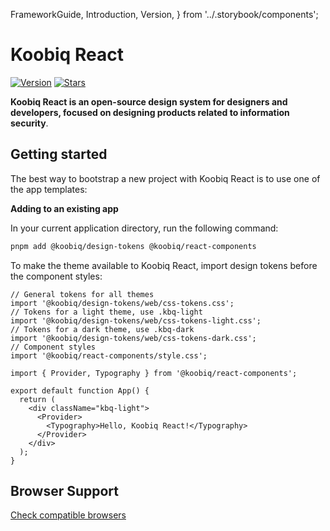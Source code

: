   FrameworkGuide,
  Introduction,
  Version,
} from '../.storybook/components';

<Meta title="Welcome" />

# Koobiq React

[![Version](https://img.shields.io/npm/v/@koobiq/react-components)](https://www.npmjs.com/package/@koobiq/react-components) [![Stars](https://img.shields.io/github/stars/koobiq/react-components?style=social)](https://github.com/koobiq/react-components/)

**Koobiq React is an open-source design system for designers and developers, focused on designing products related to information security**.

## Getting started

The best way to bootstrap a new project with Koobiq React is to use one of the app templates:

<FrameworkGuide />

**Adding to an existing app**

In your current application directory, run the following command:

```bash
pnpm add @koobiq/design-tokens @koobiq/react-components
```

To make the theme available to Koobiq React, import design tokens before the component styles:

```tsx
// General tokens for all themes
import '@koobiq/design-tokens/web/css-tokens.css';
// Tokens for a light theme, use .kbq-light
import '@koobiq/design-tokens/web/css-tokens-light.css';
// Tokens for a dark theme, use .kbq-dark
import '@koobiq/design-tokens/web/css-tokens-dark.css';
// Component styles
import '@koobiq/react-components/style.css';

import { Provider, Typography } from '@koobiq/react-components';

export default function App() {
  return (
    <div className="kbq-light">
      <Provider>
        <Typography>Hello, Koobiq React!</Typography>
      </Provider>
    </div>
  );
}
```

## Browser Support

[Check compatible browsers](https://browsersl.ist/#q=defaults+and+supports+es6-module%2C%0A++++chrome+%3E+105%2C%0A++++safari+%3E+15.4%2C%0A++++firefox+%3E+121%2C%0A++++opera+%3E+91%2C%0A++++edge+%3E+105)
